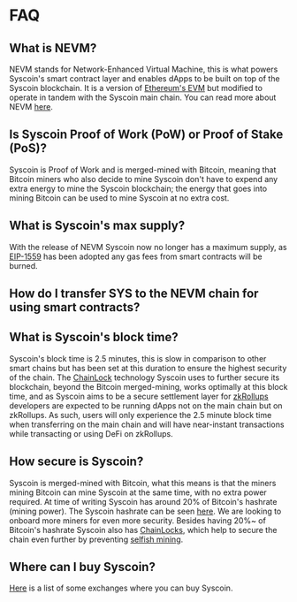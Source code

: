 # FAQ

## What is NEVM?

NEVM stands for Network-Enhanced Virtual Machine, this is what powers Syscoin's smart contract layer and enables dApps to be built on top of the Syscoin blockchain. It is a version of [Ethereum's EVM](https://ethereum.org/en/developers/docs/evm/) but modified to operate in tandem with the Syscoin main chain. You can read more about NEVM [here](tech/nevm).

## Is Syscoin Proof of Work (PoW) or Proof of Stake (PoS)?

Syscoin is Proof of Work and is merged-mined with Bitcoin, meaning that Bitcoin miners who also decide to mine Syscoin don't have to expend any extra energy to mine the Syscoin blockchain; the energy that goes into mining Bitcoin can be used to mine Syscoin at no extra cost.

## What is Syscoin's max supply?

With the release of NEVM Syscoin now no longer has a maximum supply, as [EIP-1559](https://eips.ethereum.org/EIPS/eip-1559) has been adopted any gas fees from smart contracts will be burned.

## How do I transfer SYS to the NEVM chain for using smart contracts?



## What is Syscoin's block time?

Syscoin's block time is 2.5 minutes, this is slow in comparison to other smart chains but has been set at this duration to ensure the highest security of the chain. The [ChainLock](tech/chainlocks) technology Syscoin uses to further secure its blockchain, beyond the Bitcoin merged-mining, works optimally at this block time, and as Syscoin aims to be a secure settlement layer for [zkRollups](https://cryptobriefing.com/zk-rollups-path-scaling-ethereum/) developers are expected to be running dApps not on the main chain but on zkRollups. As such, users will only experience the 2.5 minute block time when transferring on the main chain and will have near-instant transactions while transacting or using DeFi on zkRollups.

## How secure is Syscoin?

Syscoin is merged-mined with Bitcoin, what this means is that the miners mining Bitcoin can mine Syscoin at the same time, with no extra power required. At time of writing Syscoin has around 20% of Bitcoin's hashrate (mining power). The Syscoin hashrate can be seen [here](https://www.coinwarz.com/mining/syscoin/hashrate-chart). We are looking to onboard more miners for even more security. Besides having 20%~ of Bitcoin's hashrate Syscoin also has [ChainLocks](tech/chainlocks), which help to secure the chain even further by preventing [selfish mining](https://www.investopedia.com/terms/s/selfish-mining.asp).



## Where can I buy Syscoin?

[Here](https://www.coingecko.com/en/coins/syscoin#markets) is a list of some exchanges where you can buy Syscoin.

